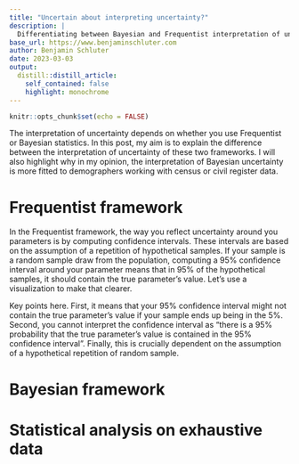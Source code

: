 ```yaml
---
title: "Uncertain about interpreting uncertainty?"
description: |
  Differentiating between Bayesian and Frequentist interpretation of uncertainty.
base_url: https://www.benjaminschluter.com
author: Benjamin Schluter
date: 2023-03-03
output:
  distill::distill_article:
    self_contained: false
    highlight: monochrome
---
```



```r
knitr::opts_chunk$set(echo = FALSE)
```

The interpretation of uncertainty depends on whether you use Frequentist or Bayesian statistics. In this post, my aim is to explain the difference between the interpretation of uncertainty of these two frameworks. I will also highlight why in my opinion, the interpretation of Bayesian uncertainty is more fitted to demographers working with census or civil register data.


# Frequentist framework

In the Frequentist framework, the way you reflect uncertainty around you parameters is by computing confidence intervals. These intervals are based on the assumption of a repetition of hypothetical samples. If your sample is a random sample draw from the population, computing a 95% confidence interval around your parameter means that in 95% of the hypothetical samples, it should contain the true parameter's value. Let's use a visualization to make that clearer.



Key points here. First, it means that your 95% confidence interval might not contain the true parameter's value if your sample ends up being in the 5%. Second, you cannot interpret the confidence interval as "there is a 95% probability that the true parameter's value is contained in the 95% confidence interval". Finally, this is crucially dependent on the assumption of a hypothetical repetition of random sample. 





# Bayesian framework



# Statistical analysis on exhaustive data


